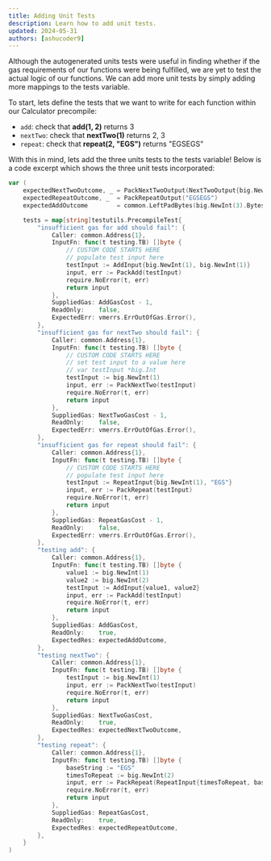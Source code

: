 ```yaml
---
title: Adding Unit Tests
description: Learn how to add unit tests.
updated: 2024-05-31
authors: [ashucoder9]
---
```


Although the autogenerated units tests were useful in finding whether if the gas requirements of our functions were being fulfilled, we are yet to test the actual logic of our functions. We can add more unit tests by simply adding more mappings to the tests variable.

To start, lets define the tests that we want to write for each function within our Calculator precompile:

- `add`: check that **add(1, 2)** returns 3
- `nextTwo`: check that **nextTwo(1)** returns 2, 3
- `repeat`: check that **repeat(2, "EGS")** returns "EGSEGS"

With this in mind, lets add the three units tests to the tests variable! Below is a code excerpt which shows the three unit tests incorporated:

```go
var (
    expectedNextTwoOutcome, _ = PackNextTwoOutput(NextTwoOutput{big.NewInt(2), big.NewInt(3)})
    expectedRepeatOutcome, _  = PackRepeatOutput("EGSEGS")
    expectedAddOutcome        = common.LeftPadBytes(big.NewInt(3).Bytes(), common.HashLength)

    tests = map[string]testutils.PrecompileTest{
        "insufficient gas for add should fail": {
            Caller: common.Address{1},
            InputFn: func(t testing.TB) []byte {
                // CUSTOM CODE STARTS HERE
                // populate test input here
                testInput := AddInput{big.NewInt(1), big.NewInt(1)}
                input, err := PackAdd(testInput)
                require.NoError(t, err)
                return input
            },
            SuppliedGas: AddGasCost - 1,
            ReadOnly:    false,
            ExpectedErr: vmerrs.ErrOutOfGas.Error(),
        },
        "insufficient gas for nextTwo should fail": {
            Caller: common.Address{1},
            InputFn: func(t testing.TB) []byte {
                // CUSTOM CODE STARTS HERE
                // set test input to a value here
                // var testInput *big.Int
                testInput := big.NewInt(1)
                input, err := PackNextTwo(testInput)
                require.NoError(t, err)
                return input
            },
            SuppliedGas: NextTwoGasCost - 1,
            ReadOnly:    false,
            ExpectedErr: vmerrs.ErrOutOfGas.Error(),
        },
        "insufficient gas for repeat should fail": {
            Caller: common.Address{1},
            InputFn: func(t testing.TB) []byte {
                // CUSTOM CODE STARTS HERE
                // populate test input here
                testInput := RepeatInput{big.NewInt(1), "EGS"}
                input, err := PackRepeat(testInput)
                require.NoError(t, err)
                return input
            },
            SuppliedGas: RepeatGasCost - 1,
            ReadOnly:    false,
            ExpectedErr: vmerrs.ErrOutOfGas.Error(),
        },
        "testing add": {
            Caller: common.Address{1},
            InputFn: func(t testing.TB) []byte {
                value1 := big.NewInt(1)
                value2 := big.NewInt(2)
                testInput := AddInput{value1, value2}
                input, err := PackAdd(testInput)
                require.NoError(t, err)
                return input
            },
            SuppliedGas: AddGasCost,
            ReadOnly:    true,
            ExpectedRes: expectedAddOutcome,
        },
        "testing nextTwo": {
            Caller: common.Address{1},
            InputFn: func(t testing.TB) []byte {
                testInput := big.NewInt(1)
                input, err := PackNextTwo(testInput)
                require.NoError(t, err)
                return input
            },
            SuppliedGas: NextTwoGasCost,
            ReadOnly:    true,
            ExpectedRes: expectedNextTwoOutcome,
        },
        "testing repeat": {
            Caller: common.Address{1},
            InputFn: func(t testing.TB) []byte {
                baseString := "EGS"
                timesToRepeat := big.NewInt(2)
                input, err := PackRepeat(RepeatInput{timesToRepeat, baseString})
                require.NoError(t, err)
                return input
            },
            SuppliedGas: RepeatGasCost,
            ReadOnly:    true,
            ExpectedRes: expectedRepeatOutcome,
        },
    }
)
```
